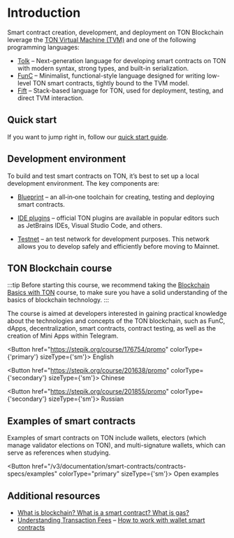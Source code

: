 

# Introduction

Smart contract creation, development, and deployment on TON Blockchain leverage the [TON Virtual Machine (TVM)](/v3/documentation/smart-contracts/overview#ton-virtual-machine-tvm) and one of the following programming languages:

- [Tolk](/v3/documentation/smart-contracts/tolk/overview) – Next-generation language for developing smart contracts on TON with modern syntax, strong types, and built-in serialization.
- [FunC](/v3/documentation/smart-contracts/func/overview) – Minimalist, functional-style language designed for writing low-level TON smart contracts, tightly bound to the TVM model.
- [Fift](/v3/documentation/smart-contracts/fift/overview) – Stack-based language for TON, used for deployment, testing, and direct TVM interaction.

## Quick start

If you want to jump right in, follow our [quick start guide](/v3/guidelines/quick-start/developing-smart-contracts/setup-environment).

## Development environment

To build and test smart contracts on TON, it’s best to set up a local development environment. The key components are:

- [Blueprint](/v3/documentation/smart-contracts/getting-started/javascript) – an all‑in‑one toolchain for creating, testing and deploying smart contracts.

- [IDE plugins](/v3/documentation/smart-contracts/getting-started/ide-plugins) – official TON plugins are available in popular editors such as JetBrains IDEs, Visual Studio Code, and others.

- [Testnet](/v3/documentation/smart-contracts/getting-started/testnet) – an test network for development purposes. This network allows you to develop safely and efficiently before moving to Mainnet.


## TON Blockchain course

:::tip
Before starting this course, we recommend taking the [Blockchain Basics with TON](/v3/concepts/educational-resources#blockchain-basics) course, to make sure you have a solid understanding of the basics of blockchain technology.
:::

The course is aimed at developers interested in gaining practical knowledge about the technologies and concepts of the TON blockchain, such as FunC, dApps, decentralization, smart contracts, contract testing, as well as the creation of Mini Apps within Telegram.

<Button href="https://stepik.org/course/176754/promo" colorType={'primary'} sizeType={'sm'}>
  English
</Button>

<Button href="https://stepik.org/course/201638/promo" colorType={'secondary'} sizeType={'sm'}>
  Chinese
</Button>

<Button href="https://stepik.org/course/201855/promo" colorType={'secondary'} sizeType={'sm'}>
  Russian
</Button>

## Examples of smart contracts

Examples of smart contracts on TON include wallets, electors (which manage validator elections on TON), and multi-signature wallets, which can serve as references when studying.

<Button href="/v3/documentation/smart-contracts/contracts-specs/examples" colorType="primary" sizeType={'sm'}>
  Open examples
</Button>

## Additional resources

- [What is blockchain? What is a smart contract? What is gas?](https://blog.ton.org/what-is-blockchain)
- [Understanding Transaction Fees](/v3/guidelines/smart-contracts/fee-calculation)
– [How to work with wallet smart contracts](/v3/guidelines/smart-contracts/howto/wallet)

<Feedback />